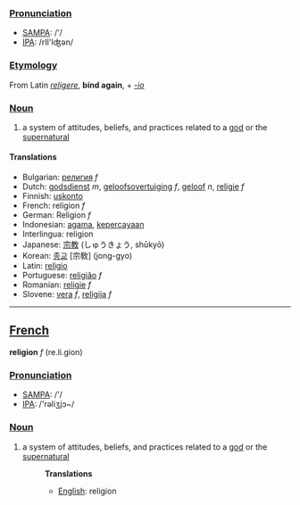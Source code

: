 ===[[Pronunciation]]===
*[[w:SAMPA|SAMPA]]: /'/
*[[w:IPA|IPA]]: /rIl'Iʤən/

===[[Etymology]]===

From Latin ''[[religere]]'', '''bind again''', + ''[[-io]]''

===[[Noun]]===
#a system of attitudes, beliefs, and practices related to a [[god]] or the [[supernatural]]

==== Translations ====
* Bulgarian: [[религия]] ''f''
*Dutch: [[godsdienst]] ''m'', [[geloofsovertuiging]] ''f'', [[geloof]] ''n'', [[religie]] ''f''
*Finnish: [[uskonto]]
*French: religion ''f''
*German: Religion ''f''
*Indonesian: [[agama]], [[percaya|kepercayaan]]
*Interlingua: religion
*Japanese: [[宗教]] (しゅうきょう, shūkyō)
*Korean: [[종교]] [宗敎] (jong-gyo)
*Latin: [[religio]]
*Portuguese: [[religião]] ''f''
*Romanian: [[religie]] ''f''
*Slovene: [[vera]] ''f'', [[religija]] ''f''
----

==[[French]]==

'''religion''' ''f'' (re.li.gion)

===[[Pronunciation]]===
*[[w:SAMPA|SAMPA]]: /'/
*[[w:IPA|IPA]]: /'rəliʒjɔ~/

===[[Noun]]===
#a system of attitudes, beliefs, and practices related to a [[god]] or the [[supernatural]]
#:'''Translations'''
#:*[[English]]: religion